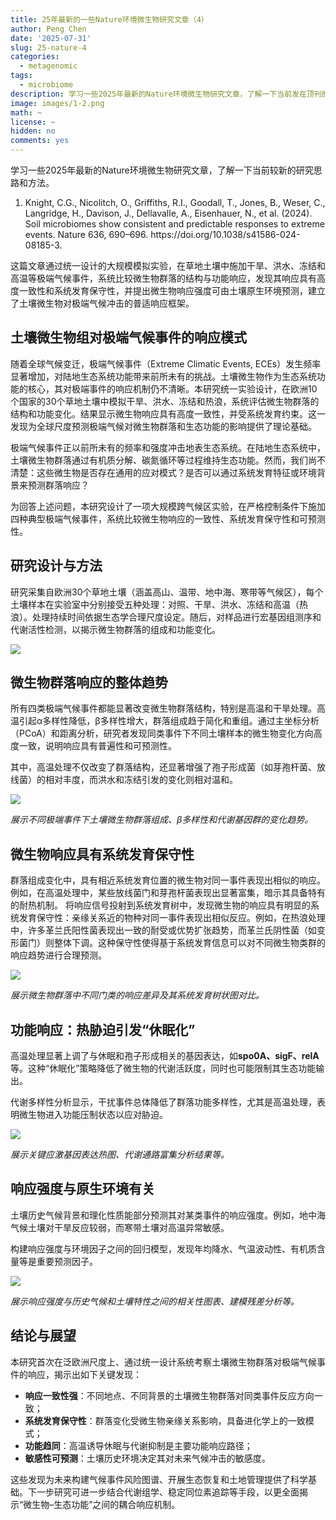 ```yaml
---
title: 25年最新的一些Nature环境微生物研究文章（4）
author: Peng Chen
date: '2025-07-31'
slug: 25-nature-4
categories:
  - metagenomic
tags:
  - microbiome
description: 学习一些2025年最新的Nature环境微生物研究文章，了解一下当前发在顶刊的较新的研究思路和方法。
image: images/1-2.png
math: ~
license: ~
hidden: no
comments: yes
---
```


学习一些2025年最新的Nature环境微生物研究文章，了解一下当前较新的研究思路和方法。

1. Knight, C.G., Nicolitch, O., Griffiths, R.I., Goodall, T., Jones, B., Weser, C., Langridge, H., Davison, J., Dellavalle, A., Eisenhauer, N., et al. (2024). Soil microbiomes show consistent and predictable responses to extreme events. Nature 636, 690–696. https://doi.org/10.1038/s41586-024-08185-3.

这篇文章通过统一设计的大规模模拟实验，在草地土壤中施加干旱、洪水、冻结和高温等极端气候事件，系统比较微生物群落的结构与功能响应，发现其响应具有高度一致性和系统发育保守性，并提出微生物响应强度可由土壤原生环境预测，建立了土壤微生物对极端气候冲击的普适响应框架。

## 土壤微生物组对极端气候事件的响应模式

随着全球气候变迁，极端气候事件（Extreme Climatic Events, ECEs）发生频率显著增加，对陆地生态系统功能带来前所未有的挑战。土壤微生物作为生态系统功能的核心，其对极端事件的响应机制仍不清晰。本研究统一实验设计，在欧洲10个国家的30个草地土壤中模拟干旱、洪水、冻结和热浪，系统评估微生物群落的结构和功能变化。结果显示微生物响应具有高度一致性，并受系统发育约束。这一发现为全球尺度预测极端气候对微生物群落和生态功能的影响提供了理论基础。

极端气候事件正以前所未有的频率和强度冲击地表生态系统。在陆地生态系统中，土壤微生物群落通过有机质分解、碳氮循环等过程维持生态功能。然而，我们尚不清楚：这些微生物是否存在通用的应对模式？是否可以通过系统发育特征或环境背景来预测群落响应？

为回答上述问题，本研究设计了一项大规模跨气候区实验，在严格控制条件下施加四种典型极端气候事件，系统比较微生物响应的一致性、系统发育保守性和可预测性。

## 研究设计与方法

研究采集自欧洲30个草地土壤（涵盖高山、温带、地中海、寒带等气候区），每个土壤样本在实验室中分别接受五种处理：对照、干旱、洪水、冻结和高温（热浪）。处理持续时间依据生态学合理尺度设定。随后，对样品进行宏基因组测序和代谢活性检测，以揭示微生物群落的组成和功能变化。

![](images/1-1.png)

## 微生物群落响应的整体趋势

所有四类极端气候事件都能显著改变微生物群落结构，特别是高温和干旱处理。高温引起α多样性降低，β多样性增大，群落组成趋于简化和重组。通过主坐标分析（PCoA）和距离分析，研究者发现同类事件下不同土壤样本的微生物变化方向高度一致，说明响应具有普遍性和可预测性。

其中，高温处理不仅改变了群落结构，还显著增强了孢子形成菌（如芽孢杆菌、放线菌）的相对丰度，而洪水和冻结引发的变化则相对温和。

![](images/1-2.png)

*展示不同极端事件下土壤微生物群落组成、β多样性和代谢基因群的变化趋势。*

## 微生物响应具有系统发育保守性

群落组成变化中，具有相近系统发育位置的微生物对同一事件表现出相似的响应。例如，在高温处理中，某些放线菌门和芽孢杆菌表现出显著富集，暗示其具备特有的耐热机制。
将响应信号投射到系统发育树中，发现微生物的响应具有明显的系统发育保守性：亲缘关系近的物种对同一事件表现出相似反应。例如，在热浪处理中，许多革兰氏阳性菌表现出一致的耐受或优势扩张趋势，而革兰氏阴性菌（如变形菌门）则整体下调。这种保守性使得基于系统发育信息可以对不同微生物类群的响应趋势进行合理预测。

![](images/2.png)

*展示微生物群落中不同门类的响应差异及其系统发育树状图对比。*


## 功能响应：热胁迫引发“休眠化”

高温处理显著上调了与休眠和孢子形成相关的基因表达，如**spo0A、sigF、relA**等。这种“休眠化”策略降低了微生物的代谢活跃度，同时也可能限制其生态功能输出。

代谢多样性分析显示，干扰事件总体降低了群落功能多样性，尤其是高温处理，表明微生物进入功能压制状态以应对胁迫。

![](images/3.png)

*展示关键应激基因表达热图、代谢通路富集分析结果等。*

## 响应强度与原生环境有关

土壤历史气候背景和理化性质能部分预测其对某类事件的响应强度。例如，地中海气候土壤对干旱反应较弱，而寒带土壤对高温异常敏感。

构建响应强度与环境因子之间的回归模型，发现年均降水、气温波动性、有机质含量等是重要预测因子。

![](images/4.png)

*展示响应强度与历史气候和土壤特性之间的相关性图表、建模残差分析等。*

## 结论与展望

本研究首次在泛欧洲尺度上、通过统一设计系统考察土壤微生物群落对极端气候事件的响应，揭示出如下关键发现：

* **响应一致性强**：不同地点、不同背景的土壤微生物群落对同类事件反应方向一致；
* **系统发育保守性**：群落变化受微生物亲缘关系影响，具备进化学上的一致模式；
* **功能趋同**：高温诱导休眠与代谢抑制是主要功能响应路径；
* **敏感性可预测**：土壤历史环境决定其对未来气候冲击的敏感度。

这些发现为未来构建气候事件风险图谱、开展生态恢复和土地管理提供了科学基础。下一步研究可进一步结合代谢组学、稳定同位素追踪等手段，以更全面揭示“微生物–生态功能”之间的耦合响应机制。
